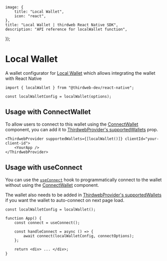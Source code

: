 
	image: {
		title: "Local Wallet",
		icon: "react",
	},
	title: "Local Wallet | thirdweb React Native SDK",
	description: "API reference for localWallet function",
});

<WalletsBreadcrumb name="Local Wallet" slug="local-wallet" />

# Local Wallet

A wallet configurator for [Local Wallet](/references/wallets/v2/LocalWallet) which allows integrating the wallet with React Native

```tsx
import { localWallet } from "@thirdweb-dev/react-native";

const localWalletConfig = localWallet(options);
```

<CustomizeWalletConfigurator
	config="localWalletConfig"
	configurator="localWallet"
	connectUI="LocalWalletConnectUI"
	selectUI="LocalWalletSelectUI"
/>

## Usage with ConnectWallet

To allow users to connect to this wallet using the [ConnectWallet](/react-native/v0/connecting-wallets#connect-wallet) component, you can add it to [ThirdwebProvider's supportedWallets](/react-native/v0/connecting-wallets#supported-wallets) prop.

```tsx
<ThirdwebProvider supportedWallets={[localWallet()]} clientId="your-client-id">
	<YourApp />
</ThirdwebProvider>
```

## Usage with useConnect

You can use the [`useConnect`](/references/react-native/v0/useConnect) hook to programmatically connect to the wallet without using the [ConnectWallet](/react-native/v0/connecting-wallets#connect-wallet) component.

The wallet also needs to be added in [ThirdwebProvider's supportedWallets](/react-native/v0/connecting-wallets#supported-wallets) if you want the wallet to auto-connect on next page load.

```tsx
const localWalletConfig = localWallet();

function App() {
	const connect = useConnect();

	const handleConnect = async () => {
		await connect(localWalletConfig, connectOptions);
	};

	return <div> ... </div>;
}
```
